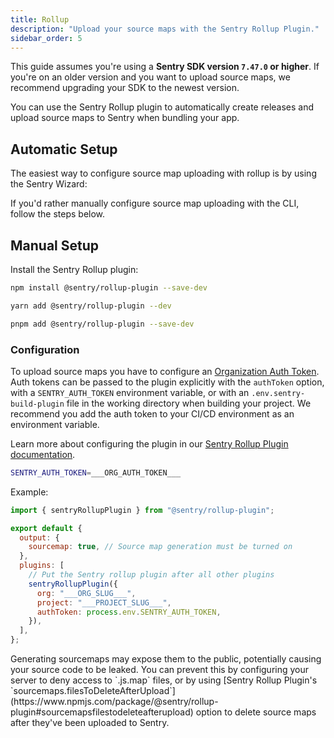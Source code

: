 ```yaml
---
title: Rollup
description: "Upload your source maps with the Sentry Rollup Plugin."
sidebar_order: 5
---
```


<Note>

This guide assumes you're using a **Sentry SDK version `7.47.0` or higher**. If you're on an older version and you want to upload source maps, we recommend upgrading your SDK to the newest version.

</Note>

You can use the Sentry Rollup plugin to automatically create releases and upload source maps to Sentry when bundling your app.

## Automatic Setup

The easiest way to configure source map uploading with rollup is by using the Sentry Wizard:

<Include name="sourcemaps-wizard-instructions.mdx" />

If you'd rather manually configure source map uploading with the CLI, follow the steps below.

## Manual Setup

Install the Sentry Rollup plugin:

```bash {tabTitle:npm}
npm install @sentry/rollup-plugin --save-dev
```

```bash {tabTitle:yarn}
yarn add @sentry/rollup-plugin --dev
```

```bash {tabTitle:pnpm}
pnpm add @sentry/rollup-plugin --save-dev
```

### Configuration

To upload source maps you have to configure an [Organization Auth Token](https://sentry.io/orgredirect/organizations/:orgslug/settings/auth-tokens/).
Auth tokens can be passed to the plugin explicitly with the `authToken` option, with a `SENTRY_AUTH_TOKEN` environment variable, or with an `.env.sentry-build-plugin` file in the working directory when building your project.
We recommend you add the auth token to your CI/CD environment as an environment variable.

Learn more about configuring the plugin in our [Sentry Rollup Plugin documentation](https://www.npmjs.com/package/@sentry/rollup-plugin).

<OrgAuthTokenNote />

```bash {filename:.env.sentry-build-plugin}
SENTRY_AUTH_TOKEN=___ORG_AUTH_TOKEN___
```

Example:


```javascript {filename:rollup.config.js}
import { sentryRollupPlugin } from "@sentry/rollup-plugin";

export default {
  output: {
    sourcemap: true, // Source map generation must be turned on
  },
  plugins: [
    // Put the Sentry rollup plugin after all other plugins
    sentryRollupPlugin({
      org: "___ORG_SLUG___",
      project: "___PROJECT_SLUG___",
      authToken: process.env.SENTRY_AUTH_TOKEN,
    }),
  ],
};
```

<Alert>
  Generating sourcemaps may expose them to the public, potentially causing your
  source code to be leaked. You can prevent this by configuring your server to deny access to `.js.map` files, or by
  using [Sentry Rollup Plugin's
  `sourcemaps.filesToDeleteAfterUpload`](https://www.npmjs.com/package/@sentry/rollup-plugin#sourcemapsfilestodeleteafterupload)
  option to delete source maps after they've been uploaded to Sentry.
</Alert>
